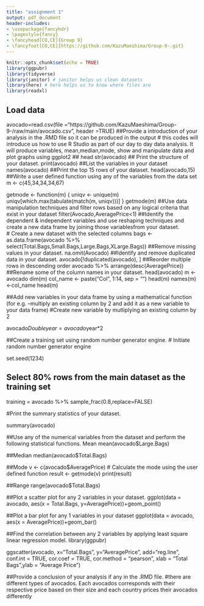 ```yaml
---
title: "assignment 1"
output: pdf_document
header-includes:
- \usepackage{fancyhdr}
- \pagestyle{fancy}
- \fancyhead[CO,CE]{Group 9}
- \fancyfoot[CO,CE]{https://github.com/KazuMaeshima/Group-9-.git}
---
```

  
```r
knitr::opts_chunk$set(echo = TRUE)
library(ggpubr)
library(tidyverse)
library(janitor) # janitor helps us clean datasets
library(here) # here helps us to know where files are
library(readxl)
```


## Load data

avocado=read.csv(file ="https://github.com/KazuMaeshima/Group-9-/raw/main/avocado.csv", header =TRUE)
##Provide a introduction of your analysis in the .RMD file so it can be produced in the output
# this codes will introduce us how to use R Studio as part of our day to day data analysis. It will produce variables, mean,median,mode, show and manipulate data and plot graphs using ggplot2
## head
 str(avocado)
## Print the structure of your dataset.
 print(avocado)
##List the variables in your dataset
 names(avocado)
##Print the top 15 rows of your dataset.
 head(avocado,15)
##Write a user defined function using any of the variables from the data set
  m <- c(45,34,34,34,67)
 
  getmode <- function(m) {
   uniqv <- unique(m)
   uniqv[which.max(tabulate(match(m, uniqv)))]
 }
  getmode(m)
##Use data manipulation techniques and filter rows based on any logical criteria that exist in your dataset
 filter(Avocado,AveragePrice<1)
##Identify the dependent & independent variables and use reshaping techniques and create a new data frame by joining those variablesfrom your dataset.\
# Create a new dataset with the selected columns
 bags <- as.data.frame(avocado %>% select(Total.Bags,Small.Bags,Large.Bags,XLarge.Bags))
##Remove missing values in your dataset.
 na.omit(Avocado)
##Identify and remove duplicated data in your dataset.
 avocado[!duplicated(avocado), ]
##Reorder multiple rows in descending order
avocado %>% arrange(desc(AveragePrice))
##Rename some of the column names in your dataset.
 head(avocado)
 m <- avocado
 dim(m)
 col_name <- paste("Col", 1:14, sep = "")
 head(m)
 names(m) <-col_name
 head(m)

##Add new variables in your data frame by using a mathematical function (for e.g. –multiply an existing column by 2 and add it as a new variable to your data frame)
 #Create new variable by mutliplying an existing column by 2
 
 avocado$Doubleyear = avocado$year*2
 
##Create a training set using random number generator engine.
 # Initiate random number generator engine
 
 set.seed(1234)

## Select 80% rows from the main dataset as the training set
 
 training = avocado %>% sample_frac(0.8,replace=FALSE)
 
#Print the summary statistics of your dataset.
 

 summary(avocado)

             
##Use any of the numerical variables from the dataset and perform the following statistical functions. Mean
 mean(avocado$Large.Bags)

##Median
 median(avocado$Total.Bags)

##Mode
 v <- c(avocado$AveragePrice) 
 # Calculate the mode using the user defined function
 result <- getmode(v)
 print(result)

##Range
 range(avocado$Total.Bags)

##Plot a scatter plot for any 2 variables in your dataset.
 ggplot(data = avocado, aes(x = Total.Bags, y=AveragePrice))+geom_point()

##Plot a bar plot for any 1 variables in your dataset
 ggplot(data = avocado, aes(x = AveragePrice))+geom_bar()

##Find the correlation between any 2 variables by applying least square linear regression model.
 library(ggpubr)
 
 ggscatter(avocado, x="Total.Bags", y="AveragePrice", add="reg.line", conf.int = TRUE, cor.coef = TRUE, cor.method = "pearson", xlab = "Total Bags",ylab = "Average Price")

##Provide a conclusion of your analysis if any in the .RMD file.
#there are different types of avocados. Each avocados corresponds with their respective price based on their size and each country prices their avocados differently








